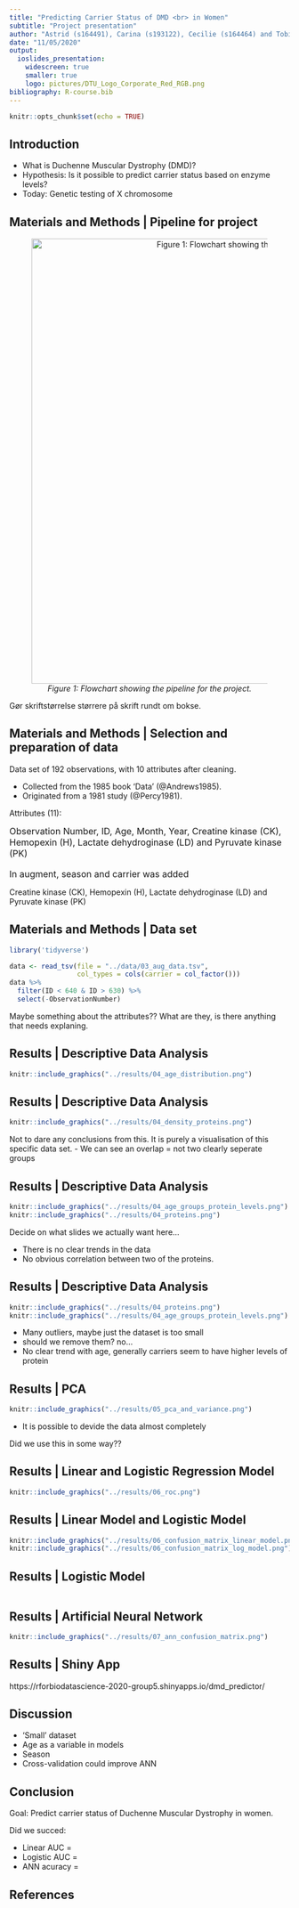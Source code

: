 ```yaml
---
title: "Predicting Carrier Status of DMD <br> in Women"
subtitle: "Project presentation"
author: "Astrid (s164491), Carina (s193122), Cecilie (s164464) and Tobias (s193123)"
date: "11/05/2020"
output:
  ioslides_presentation:
    widescreen: true
    smaller: true
    logo: pictures/DTU_Logo_Corporate_Red_RGB.png
bibliography: R-course.bib
---
```


```r
knitr::opts_chunk$set(echo = TRUE)
```

## Introduction
* What is Duchenne Muscular Dystrophy (DMD)?
* Hypothesis: Is it possible to predict carrier status based on enzyme levels?
* Today: Genetic testing of X chromosome 


## Materials and Methods | Pipeline for project

<center>

![*Figure 1: Flowchart showing the pipeline for the project.*](pictures/pipeline.png){width=800px}

</center>

<div class="notes">
Gør skriftstørrelse størrere på skrift rundt om bokse.
</div>

## Materials and Methods | Selection and preparation of data { .smaller}
Data set of 192 observations, with 10 attributes after cleaning.

- Collected from the 1985 book 'Data' (@Andrews1985).
- Originated from a 1981 study (@Percy1981). 

Attributes (11):

<font size="3">

Observation Number, ID, Age, Month, Year, Creatine kinase (CK), Hemopexin (H), Lactate dehydroginase (LD) and Pyruvate kinase (PK)
</font>
<br>
<br>
<font size="3">
In augment, season and carrier was added
</font>

<div class="notes">
Creatine kinase (CK), Hemopexin (H), Lactate dehydroginase (LD) and Pyruvate kinase (PK)
</div>


##  Materials and Methods | Data set { .smaller}

```r
library('tidyverse')
```
```r
data <- read_tsv(file = "../data/03_aug_data.tsv", 
                 col_types = cols(carrier = col_factor()))
data %>%
  filter(ID < 640 & ID > 630) %>% 
  select(-ObservationNumber)
```
<div class="notes">
Maybe something about the attributes?? 
What are they, is there anything that needs explaning.
</div>



## Results | Descriptive Data Analysis {.flexbox .vcenter}

```r
knitr::include_graphics("../results/04_age_distribution.png")
```

## Results | Descriptive Data Analysis {.flexbox .vcenter}
```r
knitr::include_graphics("../results/04_density_proteins.png")
```

<div class="notes">
Not to dare any conclusions from this. It is purely a visualisation of this specific
data set. 
 - We can see an overlap = not two clearly seperate groups
</div>

## Results | Descriptive Data Analysis {.flexbox .vcenter}

```r
knitr::include_graphics("../results/04_age_groups_protein_levels.png")
knitr::include_graphics("../results/04_proteins.png")
```

<div class="notes">
Decide on what slides we actually want here...

- There is no clear trends in the data
- No obvious correlation between two of the proteins. 

</div>
## Results | Descriptive Data Analysis {.flexbox .vcenter}

```r
knitr::include_graphics("../results/04_proteins.png")
knitr::include_graphics("../results/04_age_groups_protein_levels.png")
```

<div class = "notes">
- Many outliers, maybe just the dataset is too small
- should we remove them? no...
- No clear trend with age, generally carriers seem to have higher levels of protein
</div>


## Results | PCA {.columns-2 .smaller .flexbox .vcenter}

```r
knitr::include_graphics("../results/05_pca_and_variance.png")
```

<div class="notes">
- It is possible to devide the data almost completely

Did we use this in some way?? 
</div>


## Results | Linear and Logistic Regression Model {.flexbox .vcenter}
```r
knitr::include_graphics("../results/06_roc.png")

```

## Results | Linear Model and Logistic Model {.flexbox .vcenter}

```r
knitr::include_graphics("../results/06_confusion_matrix_linear_model.png")
knitr::include_graphics("../results/06_confusion_matrix_log_model.png")
```

## Results | Logistic Model {.flexbox .vcenter}

```r


```

## Results | Artificial Neural Network {.flexbox .vcenter}

```r
knitr::include_graphics("../results/07_ann_confusion_matrix.png")

```


## Results | Shiny App

https://rforbiodatascience-2020-group5.shinyapps.io/dmd_predictor/ 

## Discussion

- 'Small' dataset 
-  Age as a variable in models
-  Season 
- Cross-validation could improve ANN

## Conclusion
Goal: 
Predict carrier status of Duchenne Muscular Dystrophy in women.

Did we succed: 

  * Linear AUC = 
  * Logistic AUC = 
  * ANN acuracy = 

## References
